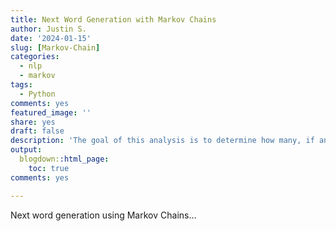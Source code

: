 ```yaml
---
title: Next Word Generation with Markov Chains
author: Justin S.
date: '2024-01-15'
slug: [Markov-Chain]
categories:
  - nlp
  - markov
tags:
  - Python
comments: yes
featured_image: ''
share: yes
draft: false
description: 'The goal of this analysis is to determine how many, if any, discrete categories should exist for mountain bikes.'
output:
  blogdown::html_page:
    toc: true
comments: yes

---
```


Next word generation using Markov Chains...
